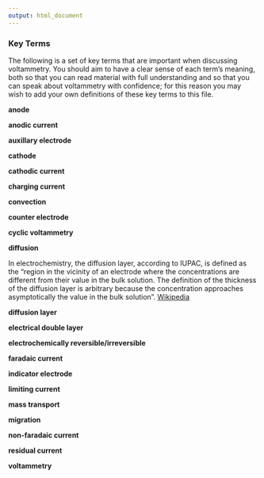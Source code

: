 ```yaml
---
output: html_document
---
```


### Key Terms

The following is a set of key terms that are important when discussing voltammetry. You should aim to have a clear sense of each term's meaning, both so that you can read material with full understanding and so that you can speak about voltammetry with confidence; for this reason you may wish to add your own definitions of these key terms to this file.

**anode**

**anodic current**

**auxillary electrode**

**cathode**

**cathodic current**

**charging current**

**convection**

**counter electrode**

**cyclic voltammetry**

**diffusion**

In electrochemistry, the diffusion layer, according to IUPAC, is defined as the "region in the vicinity of an electrode where the concentrations are different from their value in the bulk solution. The definition of the thickness of the diffusion layer is arbitrary because the concentration approaches asymptotically the value in the bulk solution". [Wikipedia](https://en.wikipedia.org/wiki/Diffusion_layer)

**diffusion layer**

**electrical double layer**

**electrochemically reversible/irreversible**

**faradaic current**

**indicator electrode**

**limiting current**

**mass transport**

**migration**

**non-faradaic current**

**residual current**

**voltammetry**